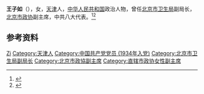 '''王子如'''（{{bd|1910年||1983年|}}），女，[[天津|天津]]人，[[中华人民共和国|中华人民共和国]]政治人物，曾任[[北京市卫生局|北京市卫生局]]副局长，[[北京市政协|北京市政协]]副主席，中共八大代表。<ref>{{Cite book|title=华夏妇女名人词典|author=周行健主编|publisher=华夏出版社|year=1988|isbn=|location=北京|pages=}}</ref><ref>{{Cite book|title=中华人民共和国职官志|author=何虎生, 李耀东, 向常福主编|publisher=中国社会出版社|year=2003|isbn=9787800883934|location=北京|pages=}}</ref>

== 参考资料 ==
{{reflist}}

{{中国人物小作品}}
{{中华全国民主妇女联合会第二届执行委员会}}

{{Authority control}}
{{DEFAULTSORT:Wang王}}
[[Category:王姓|Zi]]
[[Category:天津人|Category:天津人]]
[[Category:中国共产党党员_(1934年入党)|Category:中国共产党党员 (1934年入党)]]
[[Category:北京市卫生局副局长|Category:北京市卫生局副局长]]
[[Category:北京市政協副主席|Category:北京市政協副主席]]
[[Category:直辖市政协女性副主席|Category:直辖市政协女性副主席]]